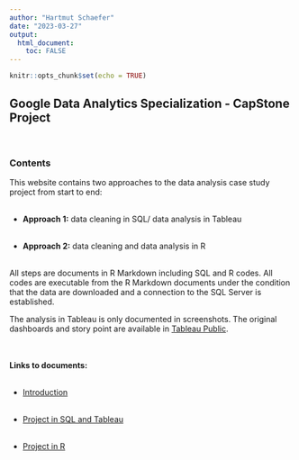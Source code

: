 ```yaml
---
author: "Hartmut Schaefer"
date: "2023-03-27"
output: 
  html_document:
    toc: FALSE
---
```


```r
knitr::opts_chunk$set(echo = TRUE)
```


## Google Data Analytics Specialization - CapStone Project
\


###  Contents

This website contains  two approaches to the data analysis case study project from start to end:\
\

- **Approach 1:** data cleaning in SQL/ data analysis in Tableau\
\

- **Approach 2:** data cleaning and data analysis in R\
\

All steps are documents in R Markdown including SQL and R codes. All codes are executable from the R Markdown documents under the condition that the data are downloaded and a connection to the SQL Server is established.\

The analysis in Tableau is only documented in screenshots. The original dashboards and story point are available in [Tableau Public](https://public.tableau.com/app/profile/hartmut.schaefer/viz/Bike-ShareCaseStudy-GoogleDataAnalyticsCapStoneProject/Cyclistics-StoryPoint).\
\
\

**Links to documents:**\
\

* [Introduction](introduction.html)\
\

* [Project in SQL and Tableau](projectSql.html)\
\

* [Project in R](projectR.html)\
\








